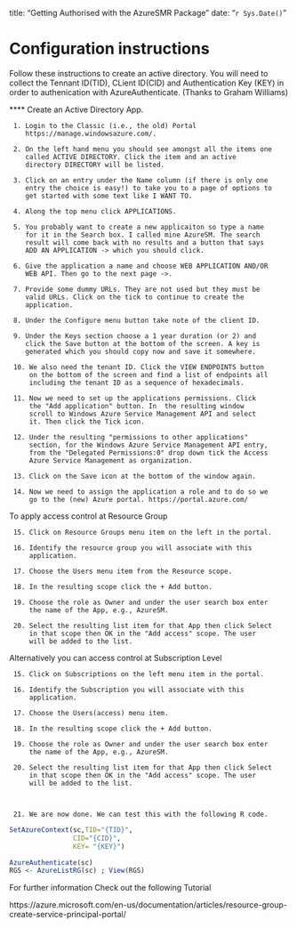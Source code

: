 
title: "Getting Authorised with the AzureSMR Package"
date: "`r Sys.Date()`"


# Configuration instructions

Follow these instructions to create an active directory. You will need to collect the Tennant ID(TID), CLient ID(CID) and Authentication Key (KEY) in order to authenication with AzureAuthenticate. (Thanks to Graham Williams)

**** Create an Active Directory App.

     1. Login to the Classic (i.e., the old) Portal
        https://manage.windowsazure.com/.

     2. On the left hand menu you should see amongst all the items one
        called ACTIVE DIRECTORY. Click the item and an active
        directory DIRECTORY will be listed.

     3. Click on an entry under the Name column (if there is only one
        entry the choice is easy!) to take you to a page of options to
        get started with some text like I WANT TO.

     4. Along the top menu click APPLICATIONS.

     5. You probably want to create a new applicaiton so type a name
        for it in the Search box. I called mine AzureSM. The search
        result will come back with no results and a button that says
        ADD AN APPLICATION -> which you should click.

     6. Give the application a name and choose WEB APPLICATION AND/OR
        WEB API. Then go to the next page ->.

     7. Provide some dummy URLs. They are not used but they must be
        valid URLs. Click on the tick to continue to create the
        application.

     8. Under the Configure menu button take note of the client ID.

     9. Under the Keys section choose a 1 year duration (or 2) and
        click the Save button at the bottom of the screen. A key is
        generated which you should copy now and save it somewhere.

     10. We also need the tenant ID. Click the VIEW ENDPOINTS button
         on the bottom of the screen and find a list of endpoints all
         including the tenant ID as a sequence of hexadecimals.

     11. Now we need to set up the applications permissions. Click
         the "Add application" button. In  the resulting window
         scroll to Windows Azure Service Management API and select
         it. Then click the Tick icon.

     12. Under the resulting "permissions to other applications"
         section, for the Windows Azure Service Management API entry,
         from the "Delegated Permissions:0" drop down tick the Access
         Azure Service Management as organization.

     13. Click on the Save icon at the bottom of the window again.

     14. Now we need to assign the application a role and to do so we
         go to the (new) Azure portal. https://portal.azure.com/

To apply access control at Resource Group

     15. Click on Resource Groups menu item on the left in the portal.

     16. Identify the resource group you will associate with this
         application.

     17. Choose the Users menu item from the Resource scope.

     18. In the resulting scope click the + Add button.

     19. Choose the role as Owner and under the user search box enter
         the name of the App, e.g., AzureSM.

     20. Select the resulting list item for that App then click Select
         in that scope then OK in the "Add access" scope. The user
         will be added to the list.


Alternatively you can access control at Subscription Level

     15. Click on Subscriptions on the left menu item in the portal.

     16. Identify the Subscription you will associate with this
         application.

     17. Choose the Users(access) menu item.

     18. In the resulting scope click the + Add button.

     19. Choose the role as Owner and under the user search box enter
         the name of the App, e.g., AzureSM.

     20. Select the resulting list item for that App then click Select
         in that scope then OK in the "Add access" scope. The user
         will be added to the list.



     21. We are now done. We can test this with the following R code.

```r
SetAzureContext(sc,TID="{TID}",
                CID="{CID}",
                KEY= "{KEY}")

AzureAuthenticate(sc)
RGS <- AzureListRG(sc) ; View(RGS)
```

For further information Check out the following Tutorial 

https://azure.microsoft.com/en-us/documentation/articles/resource-group-create-service-principal-portal/
